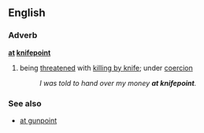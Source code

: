 ==English==

===Adverb===
'''[[at]] [[knifepoint]]'''
# being [[threatened]] with [[killing by knife]]; under [[coercion]]
#:''I was told to hand over my money '''at knifepoint'''.''

===See also===
*[[at gunpoint]]